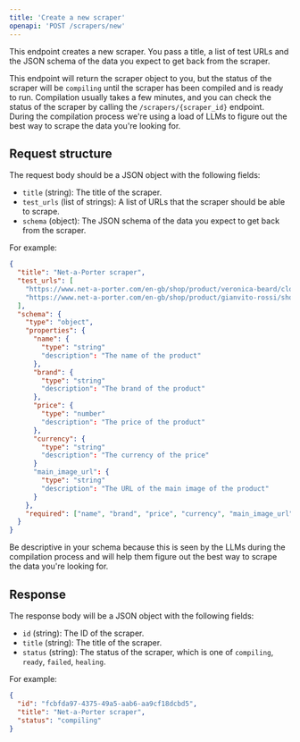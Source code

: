 ```yaml
---
title: 'Create a new scraper'
openapi: 'POST /scrapers/new'
---
```


This endpoint creates a new scraper. You pass a title, a list of test URLs and the JSON schema of the data you expect to get back from the scraper.

This endpoint will return the scraper object to you, but the status of the scraper will be `compiling` until the scraper has been compiled and is ready to run. Compilation usually takes a few minutes, and you can check the status of the scraper by calling the `/scrapers/{scraper_id}` endpoint. During the compilation process we're using a load of LLMs to figure out the best way to scrape the data you're looking for.

## Request structure

The request body should be a JSON object with the following fields:

- `title` (string): The title of the scraper.
- `test_urls` (list of strings): A list of URLs that the scraper should be able to scrape.
- `schema` (object): The JSON schema of the data you expect to get back from the scraper.

For example:
```json
{
  "title": "Net-a-Porter scraper",
  "test_urls": [
    "https://www.net-a-porter.com/en-gb/shop/product/veronica-beard/clothing/midi/louise-faux-leather-midi-skirt/1647597355019880",
    "https://www.net-a-porter.com/en-gb/shop/product/gianvito-rossi/shoes/ankle/85-suede-ankle-boots/1647597286978314",
  ],
  "schema": {
    "type": "object",
    "properties": {
      "name": {
        "type": "string"
        "description": "The name of the product"
      },
      "brand": {
        "type": "string"
        "description": "The brand of the product"
      },
      "price": {
        "type": "number"
        "description": "The price of the product"
      },
      "currency": {
        "type": "string"
        "description": "The currency of the price"
      }
      "main_image_url": {
        "type": "string"
        "description": "The URL of the main image of the product"
      }
    },
    "required": ["name", "brand", "price", "currency", "main_image_url"]
  }
}
```

Be descriptive in your schema because this is seen by the LLMs during the compilation process and will help them figure out the best way to scrape the data you're looking for.

## Response

The response body will be a JSON object with the following fields:

- `id` (string): The ID of the scraper.
- `title` (string): The title of the scraper.
- `status` (string): The status of the scraper, which is one of `compiling`, `ready`, `failed`, `healing`.

For example:
```json
{
  "id": "fcbfda97-4375-49a5-aab6-aa9cf18dcbd5",
  "title": "Net-a-Porter scraper",
  "status": "compiling"
}
```